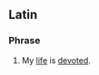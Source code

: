 ==Latin==

===Phrase===
{{head|la|phrase|head=[[votus|vōta]] [[vita|vīta]] [[mea#Latin|mea]]}}

# My [[life]] is [[devoted]].
